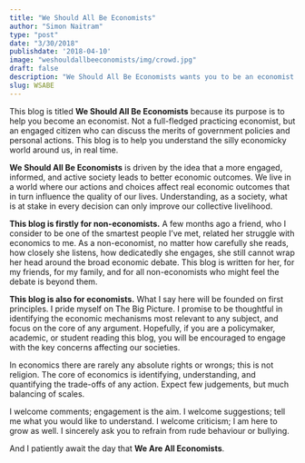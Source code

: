 ```yaml
---
title: "We Should All Be Economists"
author: "Simon Naitram"
type: "post"
date: "3/30/2018"
publishdate: '2018-04-10'
image: "weshouldallbeeconomists/img/crowd.jpg"
draft: false
description: "We Should All Be Economists wants you to be an economist: an engaged citizen who can understand and discuss the economicky world around us."
slug: WSABE
---
```


This blog is titled **We Should All Be Economists** because its purpose is to help you become an economist. Not a full-fledged practicing economist, but an engaged citizen who can discuss the merits of government policies and personal actions. This blog is to help you understand the silly economicky world around us, in real time. 

**We Should All Be Economists** is driven by the idea that a more engaged, informed, and active society leads to better economic outcomes. We live in a world where our actions and choices affect real economic outcomes that in turn influence the quality of our lives. Understanding, as a society, what is at stake in every decision can only improve our collective livelihood.

**This blog is firstly for non-economists.** A few months ago a friend, who I consider to be one of the smartest people I've met, related her struggle with economics to me. As a non-economist, no matter how carefully she reads, how closely she listens, how dedicatedly she engages, she still cannot wrap her head around the broad economic debate. This blog is written for her, for my friends, for my family, and for all non-economists who might feel the debate is beyond them.

**This blog is also for economists.** What I say here will be founded on first principles. I pride myself on The Big Picture. I promise to be thoughtful in identifying the economic mechanisms most relevant to any subject, and focus on the core of any argument. Hopefully, if you are a policymaker, academic, or student reading this blog, you will be encouraged to engage with the key concerns affecting our societies. 

In economics there are rarely any absolute rights or wrongs; this is not religion. The core of economics is identifying, understanding, and quantifying the trade-offs of any action. Expect few judgements, but much balancing of scales.

I welcome comments; engagement is the aim. I welcome suggestions; tell me what you would like to understand. I welcome criticism; I am here to grow as well. I sincerely ask you to refrain from rude behaviour or bullying. 

And I patiently await the day that **We Are All Economists**.



